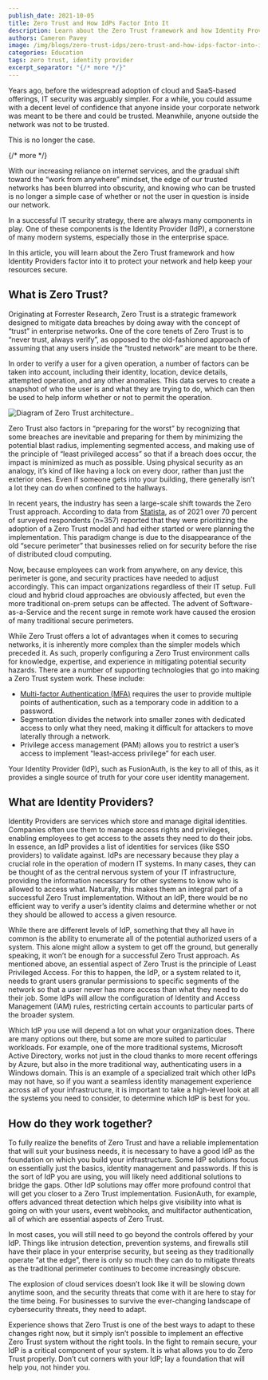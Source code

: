 ```yaml
---
publish_date: 2021-10-05 
title: Zero Trust and How IdPs Factor Into It
description: Learn about the Zero Trust framework and how Identity Providers factor into it to protect your network and help keep your resources secure.
authors: Cameron Pavey
image: /img/blogs/zero-trust-idps/zero-trust-and-how-idps-factor-into-it-header-image.png
categories: Education
tags: zero trust, identity provider
excerpt_separator: "{/* more */}"
---
```


Years ago, before the widespread adoption of cloud and SaaS-based offerings, IT security was arguably simpler. For a while, you could assume with a decent level of confidence that anyone inside your corporate network was meant to be there and could be trusted. Meanwhile, anyone outside the network was not to be trusted. 

This is no longer the case. 

{/* more */}

With our increasing reliance on internet services, and the gradual shift toward the “work from anywhere” mindset, the edge of our trusted networks has been blurred into obscurity, and knowing who can be trusted is no longer a simple case of whether or not the user in question is inside our network.

In a successful IT security strategy, there are always many components in play. One of these components is the Identity Provider (IdP), a cornerstone of many modern systems, especially those in the enterprise space.

In this article, you will learn about the Zero Trust framework and how Identity Providers factor into it to protect your network and help keep your resources secure.

## What is Zero Trust?

Originating at Forrester Research, Zero Trust is a strategic framework designed to mitigate data breaches by doing away with the concept of “trust” in enterprise networks. One of the core tenets of Zero Trust is to “never trust, always verify”, as opposed to the old-fashioned approach of assuming that any users inside the “trusted network” are meant to be there.

In order to verify a user for a given operation, a number of factors can be taken into account, including their identity, location, device details, attempted operation, and any other anomalies. This data serves to create a snapshot of who the user is and what they are trying to do, which can then be used to help inform whether or not to permit the operation. 

![Diagram of Zero Trust architecture..](/img/blogs/zero-trust-idps/zero-trust-diagram.png)

Zero Trust also factors in “preparing for the worst” by recognizing that some breaches are inevitable and preparing for them by minimizing the potential blast radius, implementing segmented access, and making use of the principle of “least privileged access” so that if a breach does occur, the impact is minimized as much as possible. Using physical security as an analogy, it’s kind of like having a lock on every door, rather than just the exterior ones. Even if someone gets into your building, there generally isn’t a lot they can do when confined to the hallways.

In recent years, the industry has seen a large-scale shift towards the Zero Trust approach. According to data from [Statista](https://www.statista.com/statistics/1228254/zero-trust-it-model-adoption/), as of 2021 over 70 percent of surveyed respondents (n=357) reported that they were prioritizing the adoption of a Zero Trust model and had either started or were planning the implementation. This paradigm change is due to the disappearance of the old “secure perimeter” that businesses relied on for security before the rise of distributed cloud computing. 

Now, because employees can work from anywhere, on any device, this perimeter is gone, and security practices have needed to adjust accordingly. This can impact organizations regardless of their IT setup. Full cloud and hybrid cloud approaches are obviously affected, but even the more traditional on-prem setups can be affected. The advent of Software-as-a-Service and the recent surge in remote work have caused the erosion of many traditional secure perimeters.

While Zero Trust offers a lot of advantages when it comes to securing networks, it is inherently more complex than the simpler models which preceded it. As such, properly configuring a Zero Trust environment calls for knowledge, expertise, and experience in mitigating potential security hazards. There are a number of supporting technologies that go into making a Zero Trust system work. These include:

* [Multi-factor Authentication (MFA)](/docs/v1/tech/guides/multi-factor-authentication) requires the user to provide multiple points of authentication, such as a temporary code in addition to a password.
* Segmentation divides the network into smaller zones with dedicated access to only what they need, making it difficult for attackers to move laterally through a network.
* Privilege access management (PAM) allows you to restrict a user’s access to implement “least-access privilege” for each user. 

Your Identity Provider (IdP), such as FusionAuth, is the key to all of this, as it provides a single source of truth for your core user identity management.

## What are Identity Providers?

Identity Providers are services which store and manage digital identities. Companies often use them to manage access rights and privileges, enabling employees to get access to the assets they need to do their jobs. In essence, an IdP provides a list of identities for services (like SSO providers) to validate against. IdPs are necessary because they play a crucial role in the operation of modern IT systems. In many cases, they can be thought of as the central nervous system of your IT infrastructure, providing the information necessary for other systems to know who is allowed to access what. Naturally, this makes them an integral part of a successful Zero Trust implementation. Without an IdP, there would be no efficient way to verify a user’s identity claims and determine whether or not they should be allowed to access a given resource.

While there are different levels of IdP, something that they all have in common is the ability to enumerate all of the potential authorized users of a system. This alone might allow a system to get off the ground, but generally speaking, it won’t be enough for a successful Zero Trust approach. As mentioned above, an essential aspect of Zero Trust is the principle of Least Privileged Access. For this to happen, the IdP, or a system related to it, needs to grant users granular permissions to specific segments of the network so that a user never has more access than what they need to do their job. Some IdPs will allow the configuration of Identity and Access Management (IAM) rules, restricting certain accounts to particular parts of the broader system.

Which IdP you use will depend a lot on what your organization does. There are many options out there, but some are more suited to particular workloads. For example, one of the more traditional systems, Microsoft Active Directory, works not just in the cloud thanks to more recent offerings by Azure, but also in the more traditional way, authenticating users in a Windows domain. This is an example of a specialized trait which other IdPs may not have, so if you want a seamless identity management experience across all of your infrastructure, it is important to take a high-level look at all the systems you need to consider, to determine which IdP is best for you.

## How do they work together?

To fully realize the benefits of Zero Trust and have a reliable implementation that will suit your business needs, it is necessary to have a good IdP as the foundation on which you build your infrastructure. Some IdP solutions focus on essentially just the basics, identity management and passwords. If this is the sort of IdP you are using, you will likely need additional solutions to bridge the gaps. Other IdP solutions may offer more profound control that will get you closer to a Zero Trust implementation. FusionAuth, for example, offers advanced threat detection which helps give visibility into what is going on with your users, event webhooks, and multifactor authentication, all of which are essential aspects of Zero Trust.

In most cases, you will still need to go beyond the controls offered by your IdP. Things like intrusion detection, prevention systems, and firewalls still have their place in your enterprise security, but seeing as they traditionally operate “at the edge”, there is only so much they can do to mitigate threats as the traditional perimeter continues to become increasingly obscure.

The explosion of cloud services doesn’t look like it will be slowing down anytime soon, and the security threats that come with it are here to stay for the time being. For businesses to survive the ever-changing landscape of cybersecurity threats, they need to adapt. 

Experience shows that Zero Trust is one of the best ways to adapt to these changes right now, but it simply isn’t possible to implement an effective Zero Trust system without the right tools. In the fight to remain secure, your IdP is a critical component of your system.  It is what allows you to do Zero Trust properly. Don’t cut corners with your IdP; lay a foundation that will help you, not hinder you.


